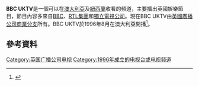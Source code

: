 {{Infobox TV channel
|name= BBC UKTV
|logofile=<!-- 檔案不存在 BBC UKTV.svg ，可從英文維基百科取得 -->
|logocaption=BBC UKTV logo
|logosize=200px
|launch= 1996年8月<ref name=twitterlaunch /><br />2009年11月15日 (HD)
|picture format= [[576i|576i]] ([[標準畫質電視|SDTV]])
|country= 澳大利亞
|language= 英語
|broadcast area=澳大利亞<br/>紐西蘭
|former names=UKTV <small>(1996–2013)</small>
|sister names=[[BBC_Knowledge_(international)|BBC Knowledge]]<br />[[CBeebies|CBeebies]] <br>[[BBC_World_News|BBC World News]] <br> [[BBC_First|BBC First]]
|replaced names = [[BBC_HD_(international)|BBC HD]] (BBC UKTV HD)
|timeshift names = BBC UKTV + 2
|owner= [[英國廣播公司商業分支|英國廣播公司商業分支]]
|web=[http://www.uktv.com.au/ www.uktv.com.au] [http://www.uktv.co.nz/ www.uktv.co.nz]
| terr serv 1= [[Igloo_(TV)|Igloo]]
| terr chan 1= Channel 7
|sat serv 1=[[Foxtel|Foxtel]]
|sat chan 1=Channel 103<br> Channel 150 (+ 2)
|sat serv 2=[[Sky_Television_(New_Zealand)|Sky Network Television]]
|sat chan 2=Channel 7
|cable serv 1=[[Foxtel|Foxtel]]
|cable chan 1=Channel 103<br> Channel 150 (+ 2)
|iptv serv 1=[[Vodafone_New_Zealand|Vodafone InHome TV]]
|iptv chan 1=Channel 7
|iptv serv 2=Foxtel Play
|iptv chan 2=Channel 103
|iptv serv 3=[[Fetch_TV|Fetch TV]]
|iptv chan 3=Channel 106
|online serv 1=Foxtel Go
|online chan 1=Channel 103
|online serv 2=Sky Go
|online chan 2=Channel 1
}}
'''BBC UKTV'''是一個可以在[[澳大利亞|澳大利亞]]及[[紐西蘭|紐西蘭]]收看的頻道，主要播出英國娛樂節目，節目內容多來自[[BBC|BBC]]、[[RTL集團|RTL集團]]和[[獨立電視公司|獨立電視公司]]。現在BBC UKTV由[[英國廣播公司商業分支|英國廣播公司商業分支]]所有。BBC UKTV於1996年8月在澳大利亞開播<ref name=twitterlaunch>{{cite web|url=http://twitter.com/uktvaustralia/status/4553850519|title=It was August 1996 when UK ...|author=UKTV (Australia and New Zealand)|publisher=Twitter|date=2 October 2009|accessdate=8 February 2010|archive-date=2016-03-07|archive-url=https://web.archive.org/web/20160307184446/https://twitter.com/uktvaustralia/status/4553850519|dead-url=no}}</ref>。

==參考資料==
{{Reflist}}

{{英国广播公司电视}}
{{Authority control}}
[[Category:英国广播公司电视|Category:英国广播公司电视]]
[[Category:1996年成立的电视台或电视频道|Category:1996年成立的电视台或电视频道]]